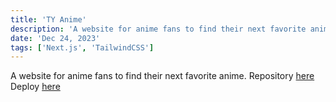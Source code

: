 ```yaml
---
title: 'TY Anime'
description: 'A website for anime fans to find their next favorite anime.'
date: 'Dec 24, 2023'
tags: ['Next.js', 'TailwindCSS']
---
```


A website for anime fans to find their next favorite anime.
Repository [here](https://github.com/tiesen243/anime)
Deploy [here](https://tyanime.vercel.app/)
